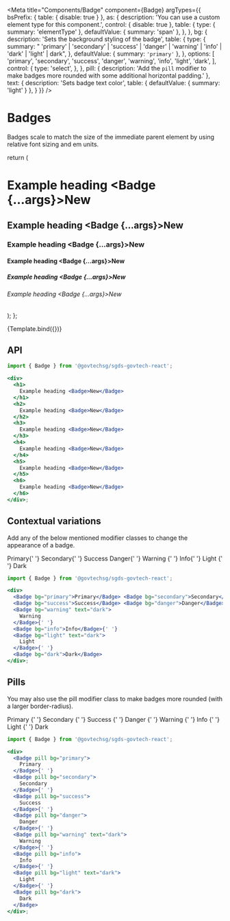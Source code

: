 
<Meta
  title="Components/Badge"
  component={Badge}
  argTypes={{
    bsPrefix: { table: { disable: true } },
    as: {
      description: 'You can use a custom element type for this component.',
      control: { disable: true },
      table: {
        type: { summary: 'elementType' },
        defaultValue: { summary: 'span' },
      },
    },
    bg: {
      description: 'Sets the background styling of the badge',
      table: {
        type: {
          summary:
            " 'primary' | 'secondary' | 'success' | 'danger' | 'warning' | 'info' | 'dark' | 'light' | dark",
        },
        defaultValue: { summary: `'primary'` },
      },
      options: [
        'primary',
        'secondary',
        'success',
        'danger',
        'warning',
        'info',
        'light',
        'dark',
      ],
      control: {
        type: 'select',
      },
    },
    pill: {
        description: 'Add the `pill` modifier to make badges more rounded with some additional horizontal padding.'
    },
    text: {
        description: 'Sets badge text color',
        table: {
        defaultValue: { summary: 'light' }
      },
    }
  }}
/>

# Badges

Badges scale to match the size of the immediate parent element by using relative font sizing and em units.

  return (
    <div>
      <h1>
        Example heading <Badge {...args}>New</Badge>
      </h1>
      <h2>
        Example heading <Badge {...args}>New</Badge>
      </h2>
      <h3>
        Example heading <Badge {...args}>New</Badge>
      </h3>
      <h4>
        Example heading <Badge {...args}>New</Badge>
      </h4>
      <h5>
        Example heading <Badge {...args}>New</Badge>
      </h5>
      <h6>
        Example heading <Badge {...args}>New</Badge>
      </h6>
    </div>
  );
};

<Canvas>
  <Story name="Badge">{Template.bind({})}</Story>
</Canvas>



## API

<ArgsTable story="Badge" />

```jsx
import { Badge } from '@govtechsg/sgds-govtech-react';

<div>
  <h1>
    Example heading <Badge>New</Badge>
  </h1>
  <h2>
    Example heading <Badge>New</Badge>
  </h2>
  <h3>
    Example heading <Badge>New</Badge>
  </h3>
  <h4>
    Example heading <Badge>New</Badge>
  </h4>
  <h5>
    Example heading <Badge>New</Badge>
  </h5>
  <h6>
    Example heading <Badge>New</Badge>
  </h6>
</div>;
```

## Contextual variations

Add any of the below mentioned modifier classes to change the appearance of a badge.

<Canvas>
  <Story name="Contextual Variations">
    <div>
      <Badge bg="primary">Primary</Badge>{' '}
      <Badge bg="secondary">Secondary</Badge>{' '}
      <Badge bg="success">Success</Badge> <Badge bg="danger">Danger</Badge>{' '}
      <Badge bg="warning" text="dark">
        Warning
      </Badge>{' '}
      <Badge bg="info">Info</Badge>{' '}
      <Badge bg="light" text="dark">
        Light
      </Badge>{' '}
      <Badge bg="dark">Dark</Badge>
    </div>
  </Story>
</Canvas>

```jsx
import { Badge } from '@govtechsg/sgds-govtech-react';

<div>
  <Badge bg="primary">Primary</Badge> <Badge bg="secondary">Secondary</Badge>{' '}
  <Badge bg="success">Success</Badge> <Badge bg="danger">Danger</Badge>{' '}
  <Badge bg="warning" text="dark">
    Warning
  </Badge>{' '}
  <Badge bg="info">Info</Badge>{' '}
  <Badge bg="light" text="dark">
    Light
  </Badge>{' '}
  <Badge bg="dark">Dark</Badge>
</div>;
```

## Pills

You may also use the pill modifier class to make badges more rounded (with a larger border-radius).

<Canvas>
  <Story name="Pills">
    <div>
      <Badge pill bg="primary">
        Primary
      </Badge>{' '}
      <Badge pill bg="secondary">
        Secondary
      </Badge>{' '}
      <Badge pill bg="success">
        Success
      </Badge>{' '}
      <Badge pill bg="danger">
        Danger
      </Badge>{' '}
      <Badge pill bg="warning" text="dark">
        Warning
      </Badge>{' '}
      <Badge pill bg="info">
        Info
      </Badge>{' '}
      <Badge pill bg="light" text="dark">
        Light
      </Badge>{' '}
      <Badge pill bg="dark">
        Dark
      </Badge>
    </div>
  </Story>
</Canvas>

```jsx
import { Badge } from '@govtechsg/sgds-govtech-react';

<div>
  <Badge pill bg="primary">
    Primary
  </Badge>{' '}
  <Badge pill bg="secondary">
    Secondary
  </Badge>{' '}
  <Badge pill bg="success">
    Success
  </Badge>{' '}
  <Badge pill bg="danger">
    Danger
  </Badge>{' '}
  <Badge pill bg="warning" text="dark">
    Warning
  </Badge>{' '}
  <Badge pill bg="info">
    Info
  </Badge>{' '}
  <Badge pill bg="light" text="dark">
    Light
  </Badge>{' '}
  <Badge pill bg="dark">
    Dark
  </Badge>
</div>;
```
